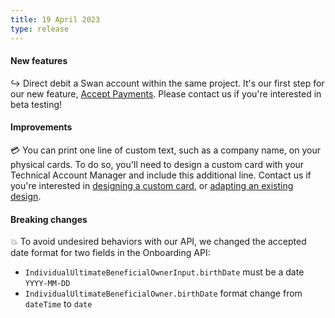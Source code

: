 ```yaml
---
title: 19 April 2023
type: release
---
```


#### New features

↪️ Direct debit a Swan account within the same project.
It's our first step for our new feature, [Accept Payments](/topics/merchants/idd).
Please contact us if you're interested in beta testing!

#### Improvements

💳 You can print one line of custom text, such as a company name, on your physical cards.
To do so, you'll need to design a custom card with your Technical Account Manager and include this additional line.
Contact us if you're interested in [designing a custom card](/topics/cards/design/guide-custom), or [adapting an existing design](/topics/cards/physical/guide-print#print-additional-line).

#### Breaking changes

💥 To avoid undesired behaviors with our API, we changed the accepted date format for two fields in the Onboarding API:

- `IndividualUltimateBeneficialOwnerInput.birthDate` must be a date `YYYY-MM-DD`
- `IndividualUltimateBeneficialOwner.birthDate` format change from `dateTime` to `date`
